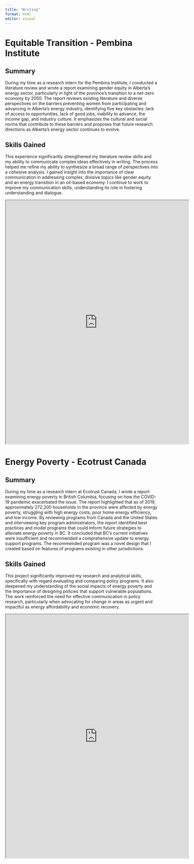 ```yaml
---
title: "Writing"
format: html
editor: visual
---
```


# Equitable Transition - Pembina Institute

## Summary

During my time as a research intern for the Pembina Institute, I conducted a literature review and wrote a report examining gender equity in Alberta’s energy sector, particularly in light of the province's transition to a net-zero economy by 2050. The report reviews existing literature and diverse perspectives on the barriers preventing women from participating and advancing in Alberta’s energy industry, identifying five key obstacles: lack of access to opportunities, lack of good jobs, inability to advance, the income gap, and industry culture. It emphasizes the cultural and social norms that contribute to these barriers and proposes that future research directions as Alberta's energy sector continues to evolve.

## Skills Gained

This experience significantly strengthened my literature review skills and my ability to communicate complex ideas effectively in writing. The process helped me refine my ability to synthesize a broad range of perspectives into a cohesive analysis. I gained insight into the importance of clear communication in addressing complex, divisive topics like gender equity and an energy transition in an oil-based economy. I continue to work to improve my communication skills, understanding its role in fostering understanding and dialogue.

```{=html}
<iframe width="600" height="800" src="https://www.pembina.org/reports/2021-10-14-womeninalbertasenergytransition-pembina.pdf" title="Webpage example"></iframe>
```

# Energy Poverty - Ecotrust Canada

## Summary

During my time as a research intern at Ecotrust Canada, I wrote a report examining energy poverty in British Columbia, focusing on how the COVID-19 pandemic exacerbated the issue. The report highlighted that as of 2019, approximately 272,200 households in the province were affected by energy poverty, struggling with high energy costs, poor home energy efficiency, and low income. By reviewing programs from Canada and the United States and interviewing key program administrators, the report identified best practices and model programs that could inform future strategies to alleviate energy poverty in BC. It concluded that BC’s current initiatives were insufficient and recommended a comprehensive update to energy support programs. The recommended program was a novel design that I created based on features of programs existing in other jurisdictions.

## Skills Gained

This project significantly improved my research and analytical skills, specifically with regard evaluating and comparing policy programs. It also deepened my understanding of the social impacts of energy poverty and the importance of designing policies that support vulnerable populations. The work reinforced the need for effective communication in policy research, particularly when advocating for change in areas as urgent and impactful as energy affordability and economic recovery.

```{=html}
<iframe width="600" height="800" src="https://ecotrust.ca/wp-content/uploads/2020/08/Rethinking-Energy-Bill-Protections-in-British-Columbia.August2020_updated_WEB.pdf"></iframe>
```
